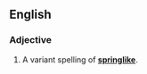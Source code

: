 ==English==
===Adjective===
{{en-adj|pos=[[spring]]-[[like]]}}

#A variant spelling of '''[[springlike]]'''.